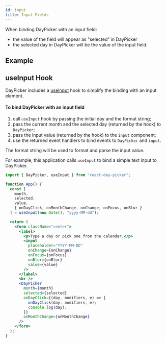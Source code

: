 ```yaml
---
id: input
title: Input Fields
---
```



When binding DayPicker with an input field:

- the value of the field will appear as "selected" in DayPicker
- the selected day in DayPicker will be the value of the input field.

## Example

<Frame>
  <InputBindingExample />
</Frame>

## useInput Hook

DayPicker includes a [useInput](./hooks#useinput) hook to simplify the binding with an input element.

#### To bind DayPicker with an input field

1. call `useInput` hook by passing the initial day and the format string;
2. pass the current month and the selected day (returned by the hook) to `DayPicker`;
3. pass the input value (returned by the hook) to the `input` component;
4. use the returned event handlers to bind events to `DayPicker` and `input`.

The format string will be used to format and parse the input value.

For example, this application calls `useInput` to bind a simple text input to DayPicker.

```jsx
import { DayPicker, useInput } from "react-day-picker";

function App() {
  const [
    month,
    selected,
    value,
    { onDayClick, onMonthChange, onChange, onFocus, onBlur }
  ] = useInput(new Date(), "yyyy-MM-dd");

  return (
    <form className="center">
      <label>
        <p>Type a day or pick one from the calendar.</p>
        <input
          placeholder="YYYY-MM-DD"
          onChange={onChange}
          onFocus={onFocus}
          onBlur={onBlur}
          value={value}
        />
      </label>
      <br />
      <DayPicker
        month={month}
        selected={selected}
        onDayClick={(day, modifiers, e) => {
          onDayClick(day, modifiers, e);
          console.log(day);
        }}
        onMonthChange={onMonthChange}
      />
    </form>
  );
}
```
